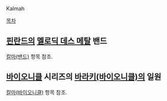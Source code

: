 Kalmah

[[목차]]

== [[핀란드]]의 [[멜로딕 데스 메탈]] 밴드 ==
[[칼마(밴드)]] 항목 참조.

== [[바이오니클]] 시리즈의 [[바라키(바이오니클)]]의 일원 ==
[[칼마(바이오니클)]] 항목 참조.

